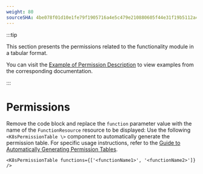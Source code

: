 ```yaml
---
weight: 80
sourceSHA: 4be078f01d10e1fe79f1905716a4e5c479e210880605f44e31f19b5112a48feb
---
```


:::tip

This section presents the permissions related to the functionality module in a tabular format.

You can visit the [Example of Permission Description](https://product-doc-guide.alauda.cn/template/permissions/example.html) to view examples from the corresponding documentation.

:::

# Permissions

Remove the code block and replace the `function` parameter value with the name of the `FunctionResource` resource to be displayed: 
Use the following `<K8sPermissionTable \>` component to automatically generate the permission table. For specific usage instructions, refer to the [Guide to Automatically Generating Permission Tables](https://product-doc-guide.alauda.cn/guide/auto_gen_permissions.html).

```mdx
<K8sPermissionTable functions={['<functionName1>', '<functionName2>']} />
```
